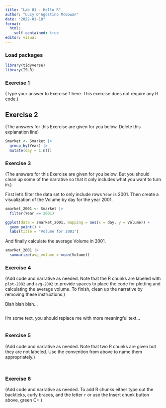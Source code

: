 ```yaml
---
title: "Lab 01 - Hello R"
author: "Lucy D'Agostino McGowan"
date: "2022-01-10"
format: 
  html:
    self-contained: true
editor: visual
---
```


### Load packages

```r
library(tidyverse) 
library(ISLR)
```


### Exercise 1

(Type your answer to Exercise 1 here. This exercise does not require any R code.)

## Exercise 2

(The answers for this Exercise are given for you below. Delete this explanation line)

```r
Smarket <- Smarket |>
  group_by(Year) |>
  mutate(day = 1:n())
```

### Exercise 3

(The answers for this Exercise are given for you below. But you should clean up some of the narrative so that it only includes what you want to turn in.)

First let's filter the data set to only include rows `Year` is 2001. Then create a visualization of the Volume by day for the year 2001.

```r
smarket_2001 <- Smarket |>
  filter(Year == 2001)

ggplot(data = smarket_2001, mapping = aes(x = day, y = Volume)) +
  geom_point() + 
  labs(title = "Volume for 2001")
```

And finally calculate the average Volume in 2001.

```r
smarket_2001 |>
  summarize(avg_volume = mean(Volume))
```

### Exercise 4

(Add code and narrative as needed. Note that the R chunks are labeled with `plot-2002` and `avg-2002` to provide spaces to place the code for plotting and calculating the average volume. To finish, clean up the narrative by removing these instructions.)

Blah blah blah...

```r
```

I'm some text, you should replace me with more meaningful text...

```r
```

### Exercise 5

(Add code and narrative as needed. Note that two R chunks are given but they are not labeled. Use the convention from above to name them appropriately.)

```r
```

```r
```

### Exercise 6

(Add code and narrative as needed. To add R chunks either type out the backticks, curly braces, and the letter `r` or use the Insert chunk button above, green C+.)
